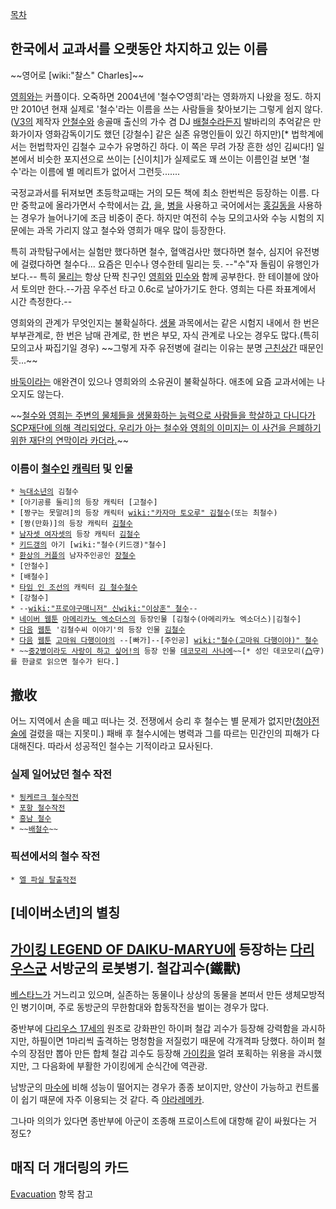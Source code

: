 [[목차]]

== 한국에서 교과서를 오랫동안 차지하고 있는 이름 ==
~~영어로 [wiki:"찰스" Charles]~~

[[영희]]와는 커플이다. 오죽하면 2004년에 '철수♡영희'라는 영화까지 나왔을 정도. 하지만 2010년 현재 실제로 '철수'라는 이름을 쓰는 사람들을 찾아보기는 그렇게 쉽지 않다. ([[V3]]의 제작자 [[안철수]]와 송골매 출신의 가수 겸 DJ [[배철수]]라든지 발바리의 추억같은 만화가이자 영화감독이기도 했던 [강철수] 같은 실존 유명인들이 있긴 하지만)[* 법학계에서는 헌법학자인 김철수 교수가 유명하긴 하다. 이 쪽은 무려 가장 흔한 성인 김씨다!]
일본에서 비슷한 포지션으로 쓰이는 [신이치]가 실제로도 꽤 쓰이는 이름인걸 보면 '철수'라는 이름에 별 메리트가 없어서 그런듯.......

국정교과서를 뒤져보면 초등학교때는 거의 모든 책에 최소 한번씩은 등장하는 이름. 다만 중학교에 올라가면서 수학에서는 [[갑]], [[을]], [[병]]을 사용하고 국어에서는 [[홍길동]]을 사용하는 경우가 늘어나기에 조금 비중이 준다. 하지만 여전히 수능 모의고사와 수능 시험의 지문에는 과목 가리지 않고 철수와 영희가 매우 많이 등장한다.

특히 과학탐구에서는 실험만 했다하면 철수, 혈액검사만 했다하면 철수, 심지어 유전병에 걸렸다하면 철수다... 요즘은 민수나 영수한테 밀리는 듯. --"수"자 돌림이 유행인가보다.-- 특히 [[물리]]는 항상 단짝 친구인 [[영희]]와 [[민수]]와 함께 공부한다. 한 테이블에 앉아서 토의만 한다.--가끔 우주선 타고 0.6c로 날아가기도 한다. 영희는 다른 좌표계에서 시간 측정한다.-- 

영희와의 관계가 무엇인지는 불확실하다. [[생물]] 과목에서는 같은 시험지 내에서 한 번은 부부관계로, 한 번은 남매 관계로, 한 번은 부모, 자식 관계로 나오는 경우도 많다.(특히 모의고사 짜집기일 경우) ~~그렇게 자주 유전병에 걸리는 이유는 분명 [[근친상간]] 때문인 듯...~~

[[바둑이]]라는 애완견이 있으나 영희와의 소유권이 불확실하다. 애초에 요즘 교과서에는 나오지도 않는다.

~~[http://www.scp-kr.net/scp-019-ko 철수와 영희는 주변의 물체들을 생물화하는 능력으로 사람들을 학살하고 다니다가 SCP재단에 의해 격리되었다. 우리가 아는 철수와 영희의 이미지는 이 사건을 은폐하기 위한 재단의 연막이라 카더라.]~~

=== 이름이 [[철수]]인 [[캐릭터]] 및 인물 ===
 * [[늑대소년]]의 김철수
 * [아기공룡 둘리]의 등장 캐릭터 [고철수]
 * [짱구는 못말려]의 등장 캐릭터 [[wiki:"카자마 토오루" 김철수]](또는 최철수)
 * [짱(만화)]의 등장 캐릭터 [[김철수]]
 * [[남자셋 여자셋]]의 등장 캐릭터 [[소지섭|김철수]]
 * [[키드갱]]의 아기 [wiki:"철수(키드갱)"철수]
 * [[환상의 커플]]의 남자주인공인 [[장철수]]
 * [안철수]
 * [배철수]
 * [[타임 인 조선]]의 캐릭터 [[김 철수철수]]
 * [강철수]
 * --[[wiki:"프로야구매니저" 신]][[wiki:"이상훈" 철수]]--
 * [[네이버 웹툰]] [[아메리카노 엑소더스]]의 등장인물 [김철수(아메리카노 엑소더스)|김철수]
 * [[다음]] [[웹툰]] '김철수씨 이야기'의 등장 인물 [[김철수]]
 * [[다음]] [[웹툰]] [[고마워 다행이야]]의 --[빠가]--[주인공] [[wiki:"철수(고마워 다행이야)" 철수]]
 * ~~[[중2병이라도 사랑이 하고 싶어!]]의 등장 인물 [[데코모리 사나에]]~~[* 성인 데코모리([[凸]]守)를 한글로 읽으면 철수가 된다.]

== 撤收 ==
어느 지역에서 손을 떼고 떠나는 것. 전쟁에서 승리 후 철수는 별 문제가 없지만([[청야전술]]에 걸렸을 때는 지못미.) 패배 후 철수시에는 병력과 그를 따르는 민간인의 피해가 다대해진다. 따라서 성공적인 철수는 기적이라고 묘사된다.

=== 실제 일어났던 철수 작전 ===
 * [[됭케르크 철수작전]]
 * [[포항 철수작전]]
 * [[흥남 철수]]
 * ~~[[배철수]]~~
=== 픽션에서의 철수 작전 ===
 * [[엘 파실 탈출작전]]

== [네이버소년]의 별칭 ==

== [[가이킹 LEGEND OF DAIKU-MARYU]]에 등장하는 [[다리우스군]] 서방군의 로봇병기. 철갑괴수(鐵獸) ==
[[베스타느]]가 거느리고 있으며, 실존하는 동물이나 상상의 동물을 본떠서 만든 생체모방적인 병기이며, 주로 동방군의 무한함대와 합동작전을 벌이는 경우가 많다.

중반부에 [[다리우스 17세]]의 원조로 강화판인 하이퍼 철갑 괴수가 등장해 강력함을 과시하지만, 하필이면 1마리씩 출격하는 멍청함을 저질렀기 때문에 각개격파 당했다. 하이퍼 철수의 장점만 뽑아 만든 합체 철갑 괴수도 등장해 [[가이킹]]을 얼려 포획하는 위용을 과시했지만, 그 다음화에 부활한 가이킹에게 순식간에 역관광.

남방군의 [[마수]]에 비해 성능이 떨어지는 경우가 종종 보이지만, 양산이 가능하고 컨트롤이 쉽기 때문에 자주 이용되는 것 같다. 즉 [[야라레메카]].

그나마 의의가 있다면 종반부에 아군이 조종해 프로이스트에 대항해 같이 싸웠다는 거 정도?

== 매직 더 개더링의 카드 ==
[[Evacuation]] 항목 참고
